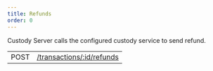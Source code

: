 ```yaml
---
title: Refunds
order: 0
---
```



Custody Server calls the configured custody service to send refund.

<EndpointsTable title="Endpoints">

| | |
| --- | --------------------- |
| POST | [/transactions/:id/refunds](../send-refund.api.mdx) |


</EndpointsTable>
